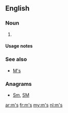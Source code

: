 {{also|Appendix:Variations of "ms"}}
==English==

===Noun===
{{head|en|plural}}

# {{plural of|m|lang=en}}

====Usage notes====
{{U:en:plurals of letters}}

===See also===
* [[M's]]

===Anagrams===
* [[Sm#English|Sm]], [[SM#English|SM]]

[[ar:m's]]
[[fr:m's]]
[[my:m's]]
[[nl:m's]]